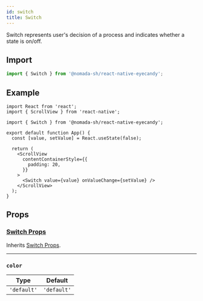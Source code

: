 ```yaml
---
id: switch
title: Switch
---
```


Switch represents user's decision of a process and indicates whether a state is on/off.

## Import

```jsx
import { Switch } from '@nomada-sh/react-native-eyecandy';
```

## Example

```SnackPlayer name=RN%20Eyecandy%20Switch
import React from 'react';
import { ScrollView } from 'react-native';

import { Switch } from '@nomada-sh/react-native-eyecandy';

export default function App() {
  const [value, setValue] = React.useState(false);

  return (
    <ScrollView
      contentContainerStyle={{
        padding: 20,
      }}
    >
      <Switch value={value} onValueChange={setValue} />
    </ScrollView>
  );
}
```

<!-- ![Switch](../assets/components/switch.gif) -->

## Props

### [Switch Props](https://reactnative.dev/docs/switch#props)

Inherits [Switch Props](https://reactnative.dev/docs/switch#props).

---

### `color`

| Type        | Default     |
| ----------- | ----------- |
| `'default'` | `'default'` |
